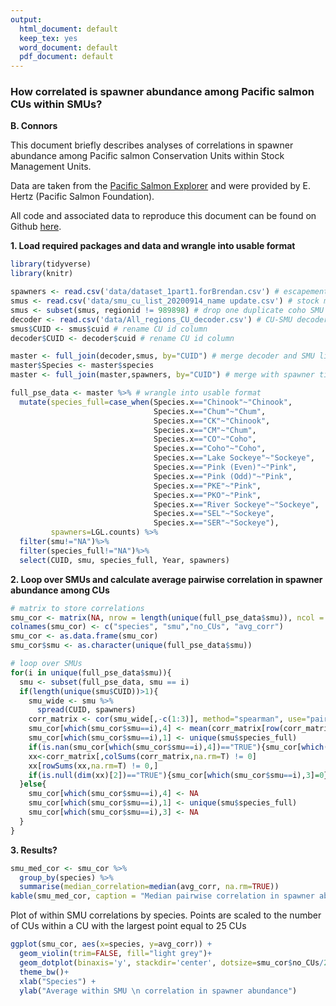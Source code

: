 ```yaml
---
output:
  html_document: default
  keep_tex: yes
  word_document: default
  pdf_document: default
---
```



### How correlated is spawner abundance among Pacific salmon CUs within SMUs?

**B. Connors **

This document briefly describes analyses of correlations in spawner abundance among Pacific salmon Conservation Units within Stock Management Units. 

Data are taken from the [Pacific Salmon Explorer](https://www.salmonexplorer.ca/) and were provided by E. Hertz (Pacific Salmon Foundation). 

All code and associated data to reproduce this document can be found on Github [here](https://github.com/brendanmichaelconnors/PAN-E_Pac-groundfish-landings-COVID). 


**1. Load required packages and data and wrangle into usable format**
```r

library(tidyverse)
library(knitr)

spawners <- read.csv('data/dataset_1part1.forBrendan.csv') # escapement
smus <- read.csv('data/smu_cu_list_20200914_name update.csv') # stock management units
smus <- subset(smus, regionid != 989898) # drop one duplicate coho SMU
decoder <- read.csv('data/All_regions_CU_decoder.csv') # CU-SMU decoder
smus$CUID <- smus$cuid # rename CU id column
decoder$CUID <- decoder$cuid # rename CU id column

master <- full_join(decoder,smus, by="CUID") # merge decoder and SMU list
master$Species <- master$species
master <- full_join(master,spawners, by="CUID") # merge with spawner time series

full_pse_data <- master %>% # wrangle into usable format
  mutate(species_full=case_when(Species.x=="Chinook"~"Chinook",
                                Species.x=="Chum"~"Chum",
                                Species.x=="CK"~"Chinook",
                                Species.x=="CM"~"Chum",
                                Species.x=="CO"~"Coho",
                                Species.x=="Coho"~"Coho",
                                Species.x=="Lake Sockeye"~"Sockeye",
                                Species.x=="Pink (Even)"~"Pink",
                                Species.x=="Pink (Odd)"~"Pink",
                                Species.x=="PKE"~"Pink",
                                Species.x=="PKO"~"Pink",
                                Species.x=="River Sockeye"~"Sockeye",
                                Species.x=="SEL"~"Sockeye",
                                Species.x=="SER"~"Sockeye"),
         spawners=LGL.counts) %>%
  filter(smu!="NA")%>%
  filter(species_full!="NA")%>%
  select(CUID, smu, species_full, Year, spawners)
```

**2. Loop over SMUs and calculate average pairwise correlation in spawner abundance among CUs**  
```r
# matrix to store correlations
smu_cor <- matrix(NA, nrow = length(unique(full_pse_data$smu)), ncol = 4)  
colnames(smu_cor) <- c("species", "smu","no_CUs", "avg_corr")
smu_cor <- as.data.frame(smu_cor)                  
smu_cor$smu <- as.character(unique(full_pse_data$smu))

# loop over SMUs
for(i in unique(full_pse_data$smu)){ 
  smu <- subset(full_pse_data, smu == i)
  if(length(unique(smu$CUID))>1){
    smu_wide <- smu %>% 
      spread(CUID, spawners) 
    corr_matrix <- cor(smu_wide[,-c(1:3)], method="spearman", use="pairwise.complete.obs")
    smu_cor[which(smu_cor$smu==i),4] <- mean(corr_matrix[row(corr_matrix)!=col(corr_matrix)],na.rm=TRUE)
    smu_cor[which(smu_cor$smu==i),1] <- unique(smu$species_full)
    if(is.nan(smu_cor[which(smu_cor$smu==i),4])=="TRUE"){smu_cor[which(smu_cor$smu==i),3]=0}else{
    xx<-corr_matrix[,colSums(corr_matrix,na.rm=T) != 0]
    xx[rowSums(xx,na.rm=T) != 0,]
    if(is.null(dim(xx)[2])=="TRUE"){smu_cor[which(smu_cor$smu==i),3]=0}else{smu_cor[which(smu_cor$smu==i),3]=dim(xx)[2]}}
  }else{
    smu_cor[which(smu_cor$smu==i),4] <- NA
    smu_cor[which(smu_cor$smu==i),1] <- unique(smu$species_full)
    smu_cor[which(smu_cor$smu==i),3] <- NA
  }
}
```

**3. Results?**


```r
smu_med_cor <- smu_cor %>% 
  group_by(species) %>%
  summarise(median_correlation=median(avg_corr, na.rm=TRUE))
kable(smu_med_cor, caption = "Median pairwise correlation in spawner abundance among CUs within SMUs by species")

```

Plot of within SMU correlations by species. Points are scaled to the number of CUs within a CU with the largest point equal to 25 CUs

```r
ggplot(smu_cor, aes(x=species, y=avg_corr)) +
  geom_violin(trim=FALSE, fill="light grey")+
  geom_dotplot(binaxis='y', stackdir='center', dotsize=smu_cor$no_CUs/25) +
  theme_bw()+
  xlab("Species") +
  ylab("Average within SMU \n correlation in spawner abundance") 
```
